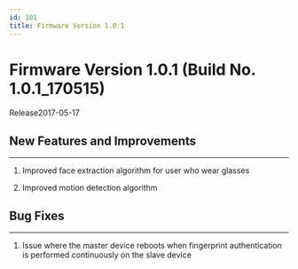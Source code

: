 ```yaml
---
id: 101
title: Firmware Version 1.0.1
---
```


# Firmware Version 1.0.1 (Build No. 1.0.1_170515)

Release<Separator/>2017-05-17

## New Features and Improvements

---

1. Improved face extraction algorithm for user who wear glasses

1. Improved motion detection algorithm

## Bug Fixes

---

<BugLists>

1. Issue where the master device reboots when fingerprint authentication is performed continuously on the slave device

</BugLists>